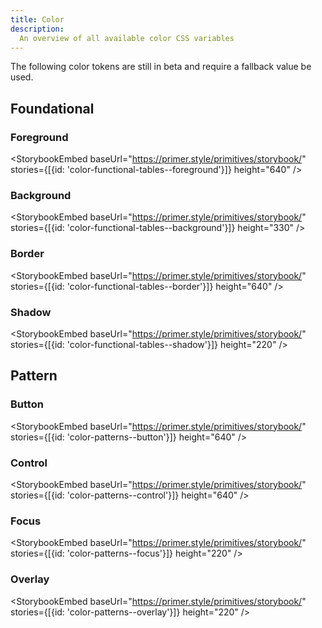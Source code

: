 ```yaml
---
title: Color
description:
  An overview of all available color CSS variables
---
```


<Note>The following color tokens are still in beta and require a fallback value be used.</Note>

## Foundational

### Foreground

<StorybookEmbed
  baseUrl="https://primer.style/primitives/storybook/"
  stories={[{id: 'color-functional-tables--foreground'}]}
  height="640"
/>

### Background

<StorybookEmbed
  baseUrl="https://primer.style/primitives/storybook/"
  stories={[{id: 'color-functional-tables--background'}]}
  height="330"
/>

### Border

<StorybookEmbed
  baseUrl="https://primer.style/primitives/storybook/"
  stories={[{id: 'color-functional-tables--border'}]}
  height="640"
/>

### Shadow

<StorybookEmbed
  baseUrl="https://primer.style/primitives/storybook/"
  stories={[{id: 'color-functional-tables--shadow'}]}
  height="220"
/>

## Pattern

### Button

<StorybookEmbed
  baseUrl="https://primer.style/primitives/storybook/"
  stories={[{id: 'color-patterns--button'}]}
  height="640"
/>

### Control

<StorybookEmbed
  baseUrl="https://primer.style/primitives/storybook/"
  stories={[{id: 'color-patterns--control'}]}
  height="640"
/>

### Focus

<StorybookEmbed
  baseUrl="https://primer.style/primitives/storybook/"
  stories={[{id: 'color-patterns--focus'}]}
  height="220"
/>

### Overlay

<StorybookEmbed
  baseUrl="https://primer.style/primitives/storybook/"
  stories={[{id: 'color-patterns--overlay'}]}
  height="220"
/>
